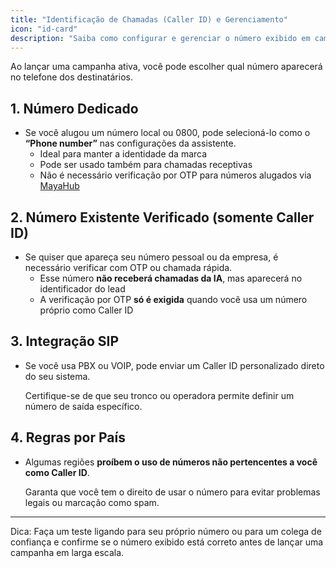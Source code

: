 ```yaml
---
title: "Identificação de Chamadas (Caller ID) e Gerenciamento"
icon: "id-card"
description: "Saiba como configurar e gerenciar o número exibido em campanhas ativas"
---
```


Ao lançar uma campanha ativa, você pode escolher qual número aparecerá no telefone dos destinatários.

## **1. Número Dedicado**

- Se você alugou um número local ou 0800, pode selecioná-lo como o **“Phone number”** nas configurações da assistente.
  - Ideal para manter a identidade da marca
  - Pode ser usado também para chamadas receptivas
  - Não é necessário verificação por OTP para números alugados via [MayaHub](http://mayahub.online)

## 2. Número Existente Verificado (somente Caller ID)

- Se quiser que apareça seu número pessoal ou da empresa, é necessário verificar com OTP ou chamada rápida.
  - Esse número **não receberá chamadas da IA**, mas aparecerá no identificador do lead
  - A verificação por OTP **só é exigida** quando você usa um número próprio como Caller ID

## 3. Integração SIP

- Se você usa PBX ou VOIP, pode enviar um Caller ID personalizado direto do seu sistema.

  Certifique-se de que seu tronco ou operadora permite definir um número de saída específico.

## 4. Regras por País

- Algumas regiões **proíbem o uso de números não pertencentes a você como Caller ID**.

  Garanta que você tem o direito de usar o número para evitar problemas legais ou marcação como spam.

---

Dica: Faça um teste ligando para seu próprio número ou para um colega de confiança e confirme se o número exibido está correto antes de lançar uma campanha em larga escala.